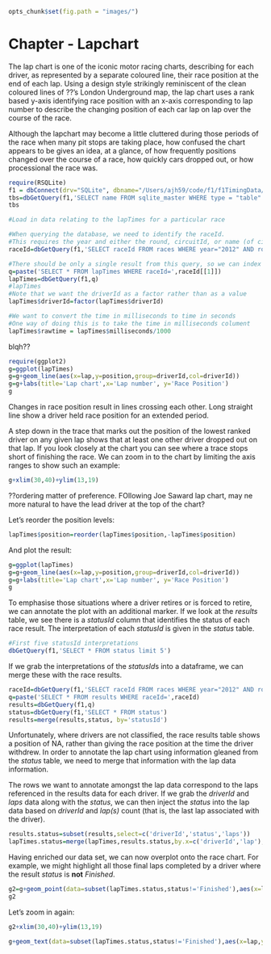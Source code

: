 ```r
opts_chunk$set(fig.path = "images/")
```
Chapter - Lapchart
========================================================

The lap chart is one of the iconic motor racing charts, describing for each driver, as represented by a separate coloured line, their race position at the end of each lap. Using a design style strikingly reminiscent of the clean coloured lines of ??'s London Underground map, the lap chart uses a rank based y-axis identifying race position with an x-axis corresponding to lap number to describe the changing position of each car lap on lap over the course of the race. 

Although the lapchart may become a little cluttered during those periods of the race when many pit stops are taking place, how confused the chart appears to be gives an idea, at a glance, of how frequently positions changed over the course of a race, how quickly cars dropped out, or how processional the race was.

```r
require(RSQLite)
f1 = dbConnect(drv="SQLite", dbname="/Users/ajh59/code/f1/f1TimingData/f1djR/ergastdb/ergastdb.sqlite")
tbs=dbGetQuery(f1,'SELECT name FROM sqlite_master WHERE type = "table"')
tbs
```

```r
#Load in data relating to the lapTimes for a particular race

#When querying the database, we need to identify the raceId.
#This requires the year and either the round, circuitId, or name (of circuit)
raceId=dbGetQuery(f1,'SELECT raceId FROM races WHERE year="2012" AND round="1"')

#There should be only a single result from this query, so we can index its value directly.
q=paste('SELECT * FROM lapTimes WHERE raceId=',raceId[[1]])
lapTimes=dbGetQuery(f1,q)
#lapTimes
#Note that we want the driverId as a factor rather than as a value
lapTimes$driverId=factor(lapTimes$driverId)

#We want to convert the time in milliseconds to time in seconds
#One way of doing this is to take the time in milliseconds colument
lapTimes$rawtime = lapTimes$milliseconds/1000
```

blqh??

```r
require(ggplot2)
g=ggplot(lapTimes)
g=g+geom_line(aes(x=lap,y=position,group=driverId,col=driverId))
g=g+labs(title='Lap chart',x='Lap number', y='Race Position')
g
```

Changes in race position result in lines crossing each other. Long straight line show a driver held race position for an extended period.

A step down in the trace that marks out the position of the lowest ranked driver on any given lap shows that at least one other driver dropped out on that lap. If you look closely at the chart you can see where a trace stops short of finishing the race. We can zoom in to the chart by limiting the axis ranges to show such an example:

```r
g+xlim(30,40)+ylim(13,19)
```


??ordering matter of preference. FOllowing Joe Saward lap chart, may ne more natural to have the lead driver at the top of the chart?

Let's reorder the position levels:

```r
lapTimes$position=reorder(lapTimes$position,-lapTimes$position)
```

And plot the result:

```r
g=ggplot(lapTimes)
g=g+geom_line(aes(x=lap,y=position,group=driverId,col=driverId))
g=g+labs(title='Lap chart',x='Lap number', y='Race Position')
g
```


To emphasise those situations where a driver retires or is forced to retire, we can annotate the plot with an additional marker. If we look at the *results* table, we see there is a *statusId* column that identifies the status of each race result. The interpretation of each *statusId* is given in the *status* table.

```r
#First five statusId interpretations
dbGetQuery(f1,'SELECT * FROM status limit 5')
```

If we grab the interpretations of the *statusId*s into a dataframe, we can merge these with the race results.

```r
raceId=dbGetQuery(f1,'SELECT raceId FROM races WHERE year="2012" AND round="1"')
q=paste('SELECT * FROM results WHERE raceId=',raceId)
results=dbGetQuery(f1,q)
status=dbGetQuery(f1,'SELECT * FROM status')
results=merge(results,status, by='statusId')
```

Unfortunately, where drivers are not classified, the race results table shows a position of NA, rather than giving the race position at the time the driver withdrew. In order to annotate the lap chart using information gleaned from the *status* table, we need to merge that information with the lap data information.

The rows we want to annotate amongst the lap data correspond to the laps referenced in the results data for each driver. If we grab the *driverId* and *laps* data along with the *status*, we can then inject the *status* into the lap data based on *driverId* and *lap(s)* count (that is, the last lap associated with the driver).

```r
results.status=subset(results,select=c('driverId','status','laps'))
lapTimes.status=merge(lapTimes,results.status,by.x=c('driverId','lap'),by.y=c('driverId','laps'))
```

Having enriched our data set, we can now overplot onto the race chart. For example, we might highlight all those final laps completed by a driver where the result *status* is **not** *Finished*. 
```r
g2=g+geom_point(data=subset(lapTimes.status,status!='Finished'),aes(x=lap,y=position),pch=4,size=2,col='blue')
g2
```

Let's zoom in again:
```r
g2+xlim(30,40)+ylim(13,19)
```


```r
g+geom_text(data=subset(lapTimes.status,status!='Finished'),aes(x=lap,y=position,label=status),size=3,angle=45,col='red')
```

